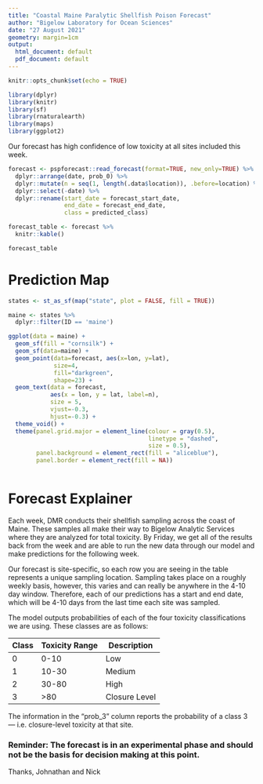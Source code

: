 ```yaml
---
title: "Coastal Maine Paralytic Shellfish Poison Forecast"
author: "Bigelow Laboratory for Ocean Sciences"
date: "27 August 2021"
geometry: margin=1cm
output:
  html_document: default
  pdf_document: default
---
```


```r
knitr::opts_chunk$set(echo = TRUE)
```

```r

library(dplyr)
library(knitr)
library(sf)
library(rnaturalearth)
library(maps)
library(ggplot2)

```

Our forecast has high confidence of low toxicity at all sites included this week.

```r

forecast <- pspforecast::read_forecast(format=TRUE, new_only=TRUE) %>% 
  dplyr::arrange(date, prob_0) %>% 
  dplyr::mutate(n = seq(1, length(.data$location)), .before=location) %>%
  dplyr::select(-date) %>% 
  dplyr::rename(start_date = forecast_start_date,
                end_date = forecast_end_date,
                class = predicted_class) 

forecast_table <- forecast %>% 
  knitr::kable()

forecast_table

```

# Prediction Map

```r

states <- st_as_sf(map("state", plot = FALSE, fill = TRUE))

maine <- states %>% 
  dplyr::filter(ID == 'maine')

ggplot(data = maine) +
  geom_sf(fill = "cornsilk") +
  geom_sf(data=maine) +
  geom_point(data=forecast, aes(x=lon, y=lat),
             size=4,
             fill="darkgreen",
             shape=23) +
  geom_text(data = forecast, 
            aes(x = lon, y = lat, label=n), 
            size = 5,
            vjust=-0.3,
            hjust=-0.3) +
  theme_void() + 
  theme(panel.grid.major = element_line(colour = gray(0.5), 
                                        linetype = "dashed", 
                                        size = 0.5), 
        panel.background = element_rect(fill = "aliceblue"), 
        panel.border = element_rect(fill = NA))



```


\newpage


# Forecast Explainer

Each week, DMR conducts their shellfish sampling across the coast of Maine. These samples all make their way to Bigelow Analytic Services where they are analyzed for total toxicity. By Friday, we get all of the results back from the week and are able to run the new data through our model and make predictions for the following week.

Our forecast is site-specific, so each row you are seeing in the table represents a unique sampling location. Sampling takes place on a roughly weekly basis, however, this varies and can really be anywhere in the 4-10 day window. Therefore, each of our predictions has a start and end date, which will be 4-10 days from the last time each site was sampled. 

The model outputs probabilities of each of the four toxicity classifications we are using. These classes are as follows:

| Class       |  Toxicity Range | Description      |
| ----------- | --------------- | -----------      |
| 0           | 0-10            |   Low            | 
| 1           | 10-30           |   Medium         |
| 2           | 30-80           |   High           | 
| 3           | >80             |   Closure Level  | 

The information in the “prob_3” column reports the probability of a class 3 — i.e. closure-level toxicity at that site.

### Reminder: The forecast is in an experimental phase and should not be the basis for decision making at this point.


Thanks,
Johnathan and Nick